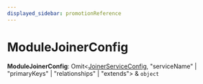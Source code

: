 ```yaml
---
displayed_sidebar: promotionReference
---
```



# ModuleJoinerConfig

 **ModuleJoinerConfig**: Omit&#60;[JoinerServiceConfig](../interfaces/promotion.JoinerServiceConfig.mdx), "serviceName" \| "primaryKeys" \| "relationships" \| "extends"&#62; & `object`

